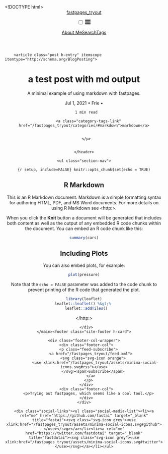 <!DOCTYPE html>
<html lang="en"><head>
  <meta charset="utf-8">
  <meta http-equiv="X-UA-Compatible" content="IE=edge">
  <meta name="viewport" content="width=device-width, initial-scale=1">
  <meta name="twitter:card" content="summary_large_image" /><!-- Begin Jekyll SEO tag v2.6.1 -->
<title>a test post with md output | fastpages_tryout</title>
<meta name="generator" content="Jekyll v4.1.1" />
<meta property="og:title" content="a test post with md output" />
<meta name="author" content="Frie" />
<meta property="og:locale" content="en_US" />
<meta name="description" content="A minimal example of using markdown with fastpages." />
<meta property="og:description" content="A minimal example of using markdown with fastpages." />
<link rel="canonical" href="https://konradudohannes.github.io/fastpages_tryout/markdown/2021/07/01/rmarkdown_test.Rmd" />
<meta property="og:url" content="https://konradudohannes.github.io/fastpages_tryout/markdown/2021/07/01/rmarkdown_test.Rmd" />
<meta property="og:site_name" content="fastpages_tryout" />
<meta property="og:type" content="article" />
<meta property="article:published_time" content="2021-07-01T00:00:00-05:00" />
<script type="application/ld+json">
{"url":"https://konradudohannes.github.io/fastpages_tryout/markdown/2021/07/01/rmarkdown_test.Rmd","@type":"BlogPosting","headline":"a test post with md output","dateModified":"2021-07-01T00:00:00-05:00","datePublished":"2021-07-01T00:00:00-05:00","mainEntityOfPage":{"@type":"WebPage","@id":"https://konradudohannes.github.io/fastpages_tryout/markdown/2021/07/01/rmarkdown_test.Rmd"},"author":{"@type":"Person","name":"Frie"},"description":"A minimal example of using markdown with fastpages.","@context":"https://schema.org"}</script>
<!-- End Jekyll SEO tag -->
<link rel="stylesheet" href="/fastpages_tryout/assets/css/style.css"><link type="application/atom+xml" rel="alternate" href="https://konradudohannes.github.io/fastpages_tryout/feed.xml" title="fastpages_tryout" /><link rel="shortcut icon" type="image/x-icon" href="/fastpages_tryout/images/favicon.ico"><link rel="stylesheet" href="https://cdnjs.cloudflare.com/ajax/libs/Primer/15.2.0/primer.css" integrity="sha512-xTz2ys4coGAOz8vuV1NcQBkgVmKhsSEtjbqyMJbBHRplFuvKIUo6xhLHpAyPt9mfR6twHJgn9OgVLuqOvjeBhg==" crossorigin="anonymous" />
<link rel="stylesheet" href="https://cdnjs.cloudflare.com/ajax/libs/font-awesome/5.14.0/css/all.min.css" integrity="sha512-1PKOgIY59xJ8Co8+NE6FZ+LOAZKjy+KY8iq0G4B3CyeY6wYHN3yt9PW0XpSriVlkMXe40PTKnXrLnZ9+fkDaog==" crossorigin="anonymous" />
    <link rel="stylesheet" href="https://cdnjs.cloudflare.com/ajax/libs/KaTeX/0.12.0/katex.min.css" integrity="sha512-h7nl+xz8wgDlNM4NqKEM4F1NkIRS17M9+uJwIGwuo8vGqIl4BhuCKdxjWEINm+xyrUjNCnK5dCrhM0sj+wTIXw==" crossorigin="anonymous" />
    <script src="https://cdnjs.cloudflare.com/ajax/libs/KaTeX/0.12.0/katex.min.js" integrity="sha512-/CMIhXiDA3m2c9kzRyd97MTb3MC6OVnx4TElQ7fkkoRghwDf6gi41gaT1PwF270W6+J60uTmwgeRpNpJdRV6sg==" crossorigin="anonymous"></script>
    <script src="https://cdnjs.cloudflare.com/ajax/libs/KaTeX/0.12.0/contrib/auto-render.min.js" integrity="sha512-Do7uJAaHZm5OLrIv/yN4w0iG1dbu01kzdMNnFfu/mAqgUk6Nniv2JYHcwH+cNwjqgLcqcuBBk+JRvprLVI8azg==" crossorigin="anonymous"></script>
    <script src="https://cdnjs.cloudflare.com/ajax/libs/mathjax/2.7.5/MathJax.js" integrity="sha512-0doc9hKxR3PYwso42RD1p5ySZpzzuDiOwMrdCEh2WdJZCjcmFKc/wEnL+z8fBQrnHoiNWbo+3fiGkOYXBdQp4A==" crossorigin="anonymous"></script>
    <script>
    document.addEventListener("DOMContentLoaded", function() {
        renderMathInElement( document.body, {
        delimiters: [
            {left: "$$", right: "$$", display: true},
            {left: "[%", right: "%]", display: true},
            {left: "$", right: "$", display: false}
        ]}
        );
    });
    </script>


<script>
function wrap_img(fn) {
    if (document.attachEvent ? document.readyState === "complete" : document.readyState !== "loading") {
        var elements = document.querySelectorAll(".post img");
        Array.prototype.forEach.call(elements, function(el, i) {
            if (el.getAttribute("title") && (el.className != "emoji")) {
                const caption = document.createElement('figcaption');
                var node = document.createTextNode(el.getAttribute("title"));
                caption.appendChild(node);
                const wrapper = document.createElement('figure');
                wrapper.className = 'image';
                el.parentNode.insertBefore(wrapper, el);
                el.parentNode.removeChild(el);
                wrapper.appendChild(el);
                wrapper.appendChild(caption);
            }
        });
    } else { document.addEventListener('DOMContentLoaded', fn); }
}
window.onload = wrap_img;
</script>

<script>
    document.addEventListener("DOMContentLoaded", function(){
    // add link icon to anchor tags
    var elem = document.querySelectorAll(".anchor-link")
    elem.forEach(e => (e.innerHTML = '<i class="fas fa-link fa-xs"></i>'));
    });
</script>
</head>
<body><header class="site-header">

  <div class="wrapper"><a class="site-title" rel="author" href="/fastpages_tryout/">fastpages_tryout</a><nav class="site-nav">
        <input type="checkbox" id="nav-trigger" class="nav-trigger" />
        <label for="nav-trigger">
          <span class="menu-icon">
            <svg viewBox="0 0 18 15" width="18px" height="15px">
              <path d="M18,1.484c0,0.82-0.665,1.484-1.484,1.484H1.484C0.665,2.969,0,2.304,0,1.484l0,0C0,0.665,0.665,0,1.484,0 h15.032C17.335,0,18,0.665,18,1.484L18,1.484z M18,7.516C18,8.335,17.335,9,16.516,9H1.484C0.665,9,0,8.335,0,7.516l0,0 c0-0.82,0.665-1.484,1.484-1.484h15.032C17.335,6.031,18,6.696,18,7.516L18,7.516z M18,13.516C18,14.335,17.335,15,16.516,15H1.484 C0.665,15,0,14.335,0,13.516l0,0c0-0.82,0.665-1.483,1.484-1.483h15.032C17.335,12.031,18,12.695,18,13.516L18,13.516z"/>
            </svg>
          </span>
        </label>

        <div class="trigger"><a class="page-link" href="/fastpages_tryout/about/">About Me</a><a class="page-link" href="/fastpages_tryout/search/">Search</a><a class="page-link" href="/fastpages_tryout/categories/">Tags</a></div>
      </nav></div>
</header>
<main class="page-content" aria-label="Content">
      <div class="wrapper">
        <article class="post h-entry" itemscope itemtype="http://schema.org/BlogPosting">

  <header class="post-header">
    <h1 class="post-title p-name" itemprop="name headline">a test post with md output</h1><p class="page-description">A minimal example of using markdown with fastpages.</p><p class="post-meta post-meta-title"><time class="dt-published" datetime="2021-07-01T00:00:00-05:00" itemprop="datePublished">
        Jul 1, 2021
      </time>• 
          <span itemprop="author" itemscope itemtype="http://schema.org/Person">
            <span class="p-author h-card" itemprop="name">Frie</span></span>
       • <span class="read-time" title="Estimated read time">
    
    
      1 min read
    
</span></p>

    
      <p class="category-tags"><i class="fas fa-tags category-tags-icon"></i></i> 
      
        <a class="category-tags-link" href="/fastpages_tryout/categories/#markdown">markdown</a>
        
      
      </p>
    

    </header>

  <div class="post-content e-content" itemprop="articleBody">
    <ul class="section-nav">
</ul>```{r setup, include=FALSE}
knitr::opts_chunk$set(echo = TRUE)
```

## R Markdown

This is an R Markdown document. Markdown is a simple formatting syntax for authoring HTML, PDF, and MS Word documents. For more details on using R Markdown see <http:>.

When you click the **Knit** button a document will be generated that includes both content as well as the output of any embedded R code chunks within the document. You can embed an R code chunk like this:

```r
summary(cars)
```

## Including Plots

You can also embed plots, for example:

```r
plot(pressure)
```

Note that the `echo = FALSE` parameter was added to the code chunk to prevent printing of the R code that generated the plot.

```r
library(leaflet)
leaflet::leaflet() %&gt;% 
  leaflet::addTiles()
```

</http:>
  </div><a class="u-url" href="/fastpages_tryout/markdown/2021/07/01/rmarkdown_test.Rmd" hidden></a>
</article>
      </div>
    </main><footer class="site-footer h-card">
  <data class="u-url" href="/fastpages_tryout/"></data>

  <div class="wrapper">

    <div class="footer-col-wrapper">
      <div class="footer-col">
        <p class="feed-subscribe">
          <a href="/fastpages_tryout/feed.xml">
            <svg class="svg-icon orange">
              <use xlink:href="/fastpages_tryout/assets/minima-social-icons.svg#rss"></use>
            </svg><span>Subscribe</span>
          </a>
        </p>
      </div>
      <div class="footer-col">
        <p>Trying out fastpages, which seems like a cool tool.</p>
      </div>
    </div>

    <div class="social-links"><ul class="social-media-list"><li><a rel="me" href="https://github.com/fastai" target="_blank" title="fastai"><svg class="svg-icon grey"><use xlink:href="/fastpages_tryout/assets/minima-social-icons.svg#github"></use></svg></a></li><li><a rel="me" href="https://twitter.com/fastdotai" target="_blank" title="fastdotai"><svg class="svg-icon grey"><use xlink:href="/fastpages_tryout/assets/minima-social-icons.svg#twitter"></use></svg></a></li></ul>
</div>

  </div>

</footer>
</body>

</html>

